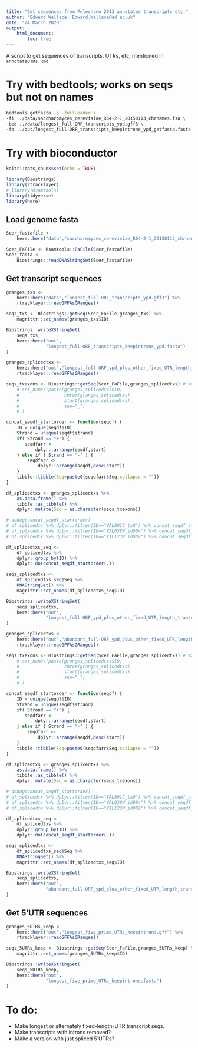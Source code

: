 ```yaml
---
title: "Get sequences from Pelechano 2013 annotated transcripts etc."
author: "Edward Wallace, Edward.Wallace@ed.ac.uk"
date: "24 March 2020"
output: 
    html_document:
        toc: true
---
```


A script to get sequences of transcripts, UTRs, etc, mentioned in `annotateUTRs.Rmd`

# Try with bedtools; works on seqs but not on names

```bash
bedtools getfasta -s -fullHeader \
-fi ../data/saccharomyces_cerevisiae_R64-2-1_20150113_chrnames.fsa \
-bed ../data/longest_full-ORF_transcripts_ypd.gff3 \
-fo ../out/longest_full-ORF_transcripts_keepintrons_ypd_getfasta.fasta
```

# Try with bioconductor

```r
knitr::opts_chunk$set(echo = TRUE)

library(Biostrings)
library(rtracklayer)
# library(Rsamtools)
library(tidyverse)
library(here)
```

## Load genome fasta

```r

Scer_fastafile <- 
    here::here("data","saccharomyces_cerevisiae_R64-2-1_20150113_chrnames.fsa")

Scer_FaFile <- Rsamtools::FaFile(Scer_fastafile)
Scer_fasta <- 
    Biostrings::readDNAStringSet(Scer_fastafile)
```

## Get transcript sequences

```r
granges_txs <- 
    here::here("data","longest_full-ORF_transcripts_ypd.gff3") %>%
    rtracklayer::readGFFAsGRanges() 

seqs_txs <- Biostrings::getSeq(Scer_FaFile,granges_txs) %>%
    magrittr::set_names(granges_txs$ID)

Biostrings::writeXStringSet(
    seqs_txs, 
    here::here("out",
               "longest_full-ORF_transcripts_keepintrons_ypd.fasta")
)
```

```r
granges_splicedtxs <- 
    here::here("out","longest_full-ORF_ypd_plus_other_fixed_UTR_length_transcripts_nointrons.gff") %>%
    rtracklayer::readGFFAsGRanges() 

seqs_txexons <- Biostrings::getSeq(Scer_FaFile,granges_splicedtxs) # %>%
    # set_names(paste(granges_splicedtxs$ID,
    #                 chrom(granges_splicedtxs),
    #                 start(granges_splicedtxs),
    #                 sep="_")
    # )

concat_seqdf_startorder <- function(seqdf) {
    ID = unique(seqdf$ID)
    Strand = unique(seqdf$strand)
    if( Strand == "+") {
       seqdfarr <- 
           dplyr::arrange(seqdf,start) 
    } else if ( Strand == "-" ) {
        seqdfarr <- 
            dplyr::arrange(seqdf,desc(start))
    }
    tibble::tibble(Seq=paste0(seqdfarr$Seq,collapse = ""))
}

df_splicedtxs <- granges_splicedtxs %>%
    as.data.frame() %>% 
    tibble::as_tibble() %>%
    dplyr::mutate(Seq = as.character(seqs_txexons))

# debug(concat_seqdf_startorder)
# df_splicedtx %>% dplyr::filter(ID=="YAL001C_tx0") %>% concat_seqdf_startorder
# df_splicedtx %>% dplyr::filter(ID=="YAL038W_id004") %>% concat_seqdf_startorder
# df_splicedtx %>% dplyr::filter(ID=="YIL123W_id002") %>% concat_seqdf_startorder

df_splicedtxs_seq <- 
    df_splicedtxs %>%
    dplyr::group_by(ID) %>%
    dplyr::do(concat_seqdf_startorder(.))

seqs_splicedtxs <- 
    df_splicedtxs_seq$Seq %>% 
    DNAStringSet() %>%
    magrittr::set_names(df_splicedtxs_seq$ID)

Biostrings::writeXStringSet(
    seqs_splicedtxs, 
    here::here("out",
               "longest_full-ORF_ypd_plus_other_fixed_UTR_length_transcripts_nointrons.fasta")
)
```

```r
granges_splicedtxs <- 
    here::here("out","abundant_full-ORF_ypd_plus_other_fixed_UTR_length_transcripts_nointrons.gff") %>%
    rtracklayer::readGFFAsGRanges() 

seqs_txexons <- Biostrings::getSeq(Scer_FaFile,granges_splicedtxs) # %>%
    # set_names(paste(granges_splicedtxs$ID,
    #                 chrom(granges_splicedtxs),
    #                 start(granges_splicedtxs),
    #                 sep="_")
    # )

concat_seqdf_startorder <- function(seqdf) {
    ID = unique(seqdf$ID)
    Strand = unique(seqdf$strand)
    if( Strand == "+") {
       seqdfarr <- 
           dplyr::arrange(seqdf,start) 
    } else if ( Strand == "-" ) {
        seqdfarr <- 
            dplyr::arrange(seqdf,desc(start))
    }
    tibble::tibble(Seq=paste0(seqdfarr$Seq,collapse = ""))
}

df_splicedtxs <- granges_splicedtxs %>%
    as.data.frame() %>% 
    tibble::as_tibble() %>%
    dplyr::mutate(Seq = as.character(seqs_txexons))

# debug(concat_seqdf_startorder)
# df_splicedtx %>% dplyr::filter(ID=="YAL001C_tx0") %>% concat_seqdf_startorder
# df_splicedtx %>% dplyr::filter(ID=="YAL038W_id004") %>% concat_seqdf_startorder
# df_splicedtx %>% dplyr::filter(ID=="YIL123W_id002") %>% concat_seqdf_startorder

df_splicedtxs_seq <- 
    df_splicedtxs %>%
    dplyr::group_by(ID) %>%
    dplyr::do(concat_seqdf_startorder(.))

seqs_splicedtxs <- 
    df_splicedtxs_seq$Seq %>% 
    DNAStringSet() %>%
    magrittr::set_names(df_splicedtxs_seq$ID)

Biostrings::writeXStringSet(
    seqs_splicedtxs, 
    here::here("out",
               "abundant_full-ORF_ypd_plus_other_fixed_UTR_length_transcripts_nointrons.fasta")
)
```

## Get 5'UTR sequences

```r
granges_5UTRs_keep <- 
    here::here("out","longest_five_prime_UTRs_keepintrons.gff") %>%
    rtracklayer::readGFFAsGRanges() 

seqs_5UTRs_keep <- Biostrings::getSeq(Scer_FaFile,granges_5UTRs_keep) %>%
    magrittr::set_names(granges_5UTRs_keep$ID)

Biostrings::writeXStringSet(
    seqs_5UTRs_keep, 
    here::here("out",
               "longest_five_prime_UTRs_keepintrons.fasta")
)
```

# To do:

* Make longest or alternately fixed-length-UTR transcript seqs.
* Make transcripts with introns removed?
* Make a version with just spliced 5'UTRs?

